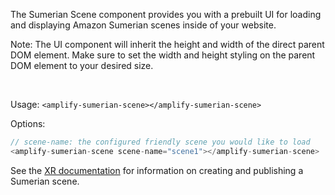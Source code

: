 The Sumerian Scene component provides you with a prebuilt UI for loading and displaying Amazon Sumerian scenes inside of your website.

<Callout>

Note: The UI component will inherit the height and width of the direct parent DOM element. Make sure to set the width and height styling on the parent DOM element to your desired size.

</Callout>
</br>

Usage: ```<amplify-sumerian-scene></amplify-sumerian-scene>```

Options:

```javascript
// scene-name: the configured friendly scene you would like to load
<amplify-sumerian-scene scene-name="scene1"></amplify-sumerian-scene>
```

See the [XR documentation](/lib/xr/getting-started) for information on creating and publishing a Sumerian scene.